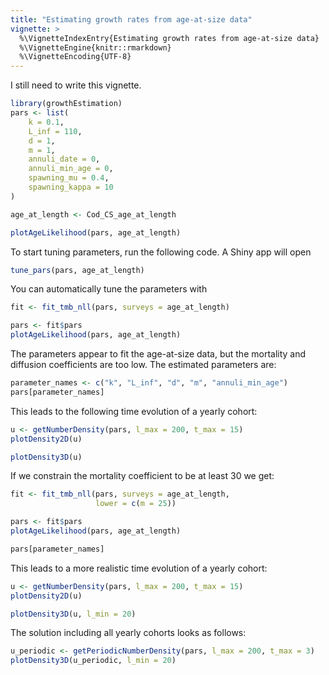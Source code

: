 ```yaml
---
title: "Estimating growth rates from age-at-size data"
vignette: >
  %\VignetteIndexEntry{Estimating growth rates from age-at-size data}
  %\VignetteEngine{knitr::rmarkdown}
  %\VignetteEncoding{UTF-8}
---
```


I still need to write this vignette.

```r
library(growthEstimation)
pars <- list(
    k = 0.1,
    L_inf = 110,
    d = 1,
    m = 1,
    annuli_date = 0,
    annuli_min_age = 0,
    spawning_mu = 0.4,
    spawning_kappa = 10
)

age_at_length <- Cod_CS_age_at_length

plotAgeLikelihood(pars, age_at_length)
```

To start tuning parameters, run the following code. A Shiny app will open
```r
tune_pars(pars, age_at_length)
```

You can automatically tune the parameters with
```r
fit <- fit_tmb_nll(pars, surveys = age_at_length)

pars <- fit$pars
plotAgeLikelihood(pars, age_at_length)
```

The parameters appear to fit the age-at-size data, but the mortality and diffusion
coefficients are too low. The estimated parameters are:
```r
parameter_names <- c("k", "L_inf", "d", "m", "annuli_min_age")
pars[parameter_names]
```


This leads to the following time evolution of a yearly
cohort:
```r
u <- getNumberDensity(pars, l_max = 200, t_max = 15)
plotDensity2D(u)
```

```r
plotDensity3D(u)
```

If we constrain the mortality coefficient to be at least 30 we get:
```r
fit <- fit_tmb_nll(pars, surveys = age_at_length,
                   lower = c(m = 25))

pars <- fit$pars
plotAgeLikelihood(pars, age_at_length)
```

```r
pars[parameter_names]
```

This leads to a more realistic time evolution of a yearly cohort:
```r
u <- getNumberDensity(pars, l_max = 200, t_max = 15)
plotDensity2D(u)
```
```r
plotDensity3D(u, l_min = 20)
```

The solution including all yearly cohorts looks as follows:
```r
u_periodic <- getPeriodicNumberDensity(pars, l_max = 200, t_max = 3)
plotDensity3D(u_periodic, l_min = 20)
```

